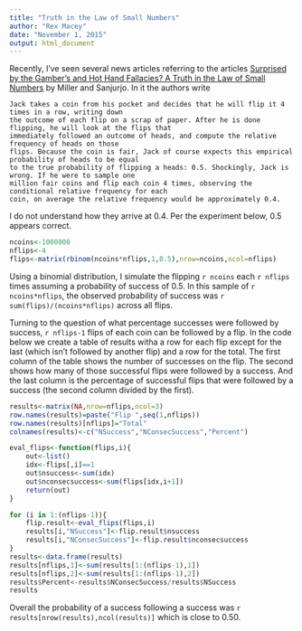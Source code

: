 ```yaml
---
title: "Truth in the Law of Small Numbers"
author: "Rex Macey"
date: "November 1, 2015"
output: html_document
---
```


Recently, I've seen several news articles referring to the articles [Surprised by the Gamber's and Hot Hand Fallacies? A Truth in the Law of Small Numbers](http://papers.ssrn.com/sol3/papers.cfm?abstract_id=2627354) by Miller and Sanjurjo. In it the authors write

```
Jack takes a coin from his pocket and decides that he will flip it 4 times in a row, writing down
the outcome of each flip on a scrap of paper. After he is done flipping, he will look at the flips that
immediately followed an outcome of heads, and compute the relative frequency of heads on those
flips. Because the coin is fair, Jack of course expects this empirical probability of heads to be equal
to the true probability of flipping a heads: 0.5. Shockingly, Jack is wrong. If he were to sample one
million fair coins and flip each coin 4 times, observing the conditional relative frequency for each
coin, on average the relative frequency would be approximately 0.4.
```
I do not understand how they arrive at 0.4.  Per the experiment below, 0.5 appears correct.  
```r
ncoins<-1000000
nflips<-4
flips<-matrix(rbinom(ncoins*nflips,1,0.5),nrow=ncoins,ncol=nflips)
```
Using a binomial distribution, I simulate the flipping `r ncoins` each `r nflips` times assuming a probability of success of 0.5. In this sample of `r ncoins*nflips`, the observed probability of success was `r sum(flips)/(ncoins*nflips)` across all flips.

Turning to the question of what percentage successes were followed by success, `r nflips-1` flips of each coin can be followed by a flip.  In the code below we create a table of results witha a row for each flip except for the last (which isn't followed by another flip) and a row for the total. The first column of the table shows the number of successes on the flip.  The second shows how many of those successful flips were followed by a success. And the last column is the percentage of successful flips that were followed by a success (the second column divided by the first).
``` r
results<-matrix(NA,nrow=nflips,ncol=3)
row.names(results)=paste("Flip ",seq(1,nflips))
row.names(results)[nflips]="Total"
colnames(results)<-c("NSuccess","NConsecSuccess","Percent")

eval_flips<-function(flips,i){
    out<-list()
    idx<-flips[,i]==1
    out$nsuccess<-sum(idx)
    out$nconsecsuccess<-sum(flips[idx,i+1])
    return(out)
}

for (i in 1:(nflips-1)){
    flip.result<-eval_flips(flips,i)
    results[i,"NSuccess"]<-flip.result$nsuccess
    results[i,"NConsecSuccess"]<-flip.result$nconsecsuccess
}
results<-data.frame(results)
results[nflips,1]<-sum(results[1:(nflips-1),1])
results[nflips,2]<-sum(results[1:(nflips-1),2])
results$Percent<-results$NConsecSuccess/results$NSuccess
results
```
Overall the probability of a success following a success was `r results[nrow(results),ncol(results)]` which is close to 0.50. 
